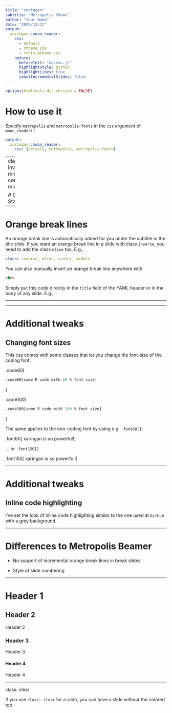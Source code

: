 ```yaml
---
title: "xaringan"
subtitle: "Metropolis theme"
author: "Your Name"
date: "2099/12/12"
output: 
  xaringan::moon_reader:
    css:
      - default
      - mtheme.css
      - fonts_mtheme.css
    nature: 
      beforeInit: "macros.js"
      highlightStyle: github
      highlightLines: true
      countIncrementalSlides: false
---
```


```r
options(htmltools.dir.version = FALSE)
```

# How to use it

Specify `metropolis` and `metropolis-fonts` in the `css` argument of `moon_reader()`

```yaml
output: 
  xaringan::moon_reader:
    css: [default, metropolis, metropolis-fonts]
```

---
class: inverse, mline, center, middle

# Get Started

---

# Orange break lines

An orange break line is automatically added for you under the subtitle in the title slide. If you want an orange break line in a slide with class `inverse`, you need to add the class `mline` too. E.g.,

```yaml
class: inverse, mline, center, middle
```

You can also manually insert an orange break line anywhere with

```html
<hr>
```

Simply put this code directly in the `title` field of the YAML header or in the body of any slide. E.g.,

<hr>

---

# Additional tweaks

## Changing font sizes

This css comes with some classes that let you change the font-size of the coding font:
 
.code60[
```r
.code60[some R code with 60 % font size]
```
]
 
.code100[
```r
.code100[some R code with 100 % font size]
```
]

The same applies to the non-coding font by using e.g. `.font60[]`:

.font60[
xaringan is so powerful!
]

... or `.font150[]`
 
.font150[
xaringan is so powerful!
]

---

# Additional tweaks

## Inline code highlighting

I've set the look of inline code highlighting similar to the one used at `Github` with a grey background. 

---

# Differences to Metropolis Beamer
  
* No support of incremental orange break lines in break slides 

* Style of slide numbering 

---

# Header 1

## Header 2

Header 2

### Header 3

Header 3

#### Header 4

Header 4

---

class: clear

If you use `class: clear` for a slide, you can have a slide without the colored top. 
